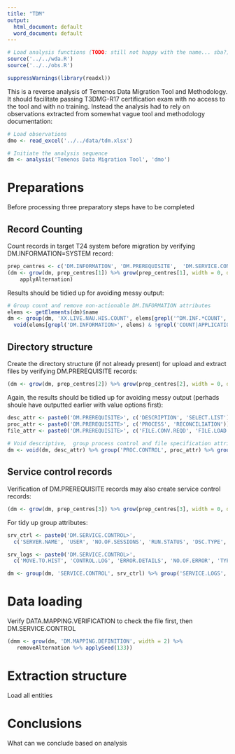 ```yaml
---
title: "TDM"
output:
  html_document: default
  word_document: default
---
```

```r
# Load analysis functions (TODO: still not happy with the name... sba?)
source('../../wda.R')
source('../../obs.R')

suppressWarnings(library(readxl))
```
This is a reverse analysis of Temenos Data Migration Tool and Methodology. It should facilitate passing T3DMG-R17 certification exam with no access to the tool and with no training. Instead the analysis had to rely on observations extracted from somewhat vague tool and methodology documentation:

```r
# Load observations
dmo <- read_excel('../../data/tdm.xlsx')

# Initiate the analysis sequence
dm <- analysis('Temenos Data Migration Tool', 'dmo')
```

# Preparations
Before processing three preparatory steps have to be completed

## Record Counting
Count records in target T24 system before migration by verifying DM.INFORMATION=SYSTEM record:

```r
prep_centres <- c('DM.INFORMATION', 'DM.PREREQUISITE',  'DM.SERVICE.CONTROL')
(dm <- grow(dm, prep_centres[1]) %>% grow(prep_centres[1], width = 0, depth = 2) %>%
    applyAlternation)
```

Results should be tidied up for avoiding messy output:

```r
# Group count and remove non-actionable DM.INFORMATION attributes
elems <- getElements(dm)$name
dm <- group(dm, 'XX.LIVE.NAU.HIS.COUNT', elems[grepl('^DM.INF.*COUNT', elems)]) %>%
  void(elems[grepl('DM.INFORMATION>', elems) & !grepl('COUNT|APPLICATION', elems)])
```

## Directory structure
Create the directory structure (if not already present) for upload and extract files by verifying DM.PREREQUISITE records: 

```r
(dm <- grow(dm, prep_centres[2]) %>% grow(prep_centres[2], width = 0, depth = 2))
```

Again, the results should be tidied up for avoiding messy output (perhads shoule have outputted earlier with value options first):

```r
desc_attr <- paste0('DM.PREREQUISITE>', c('DESCRIPTION', 'SELECT.LIST'))
proc_attr <- paste0('DM.PREREQUISITE>', c('PROCESS', 'RECONCILIATION'))
file_attr <- paste0('DM.PREREQUISITE>', c('FILE.CONV.REQD', 'FILE.LOAD.TYPE', 'CONVERSION.TYPE'))
  
# Void descriptive,  group process control and file specification attributes
dm <- void(dm, desc_attr) %>% group('PROC.CONTROL', proc_attr) %>% group('FILE.SPEC', file_attr)
```

## Service control records
Verification of DM.PREREQUISITE records may also create service control records:

```r
(dm <- grow(dm, prep_centres[3]) %>% grow(prep_centres[3], width = 0, depth = 2))
```

For tidy up group attributes:

```r
srv_ctrl <- paste0('DM.SERVICE.CONTROL>',
  c('SERVER.NAME', 'USER', 'NO.OF.SESSIONS', 'RUN.STATUS', 'DSC.TYPE', 'PRE.PROCESS'))

srv_logs <- paste0('DM.SERVICE.CONTROL>', 
  c('MOVE.TO.HIST', 'CONTROL.LOG', 'ERROR.DETAILS', 'NO.OF.ERROR', 'TYPE.OF.ERROR', 'DATE', 'STARTED', 'STOPPED', 'ELAPSED'))

dm <- group(dm, 'SERVICE.CONTROL', srv_ctrl) %>% group('SERVICE.LOGS', srv_logs)

```

# Data loading

Verify DATA.MAPPING.VERIFICATION to check the file first, then DM.SERVICE.CONTROL

```r
(dmm <- grow(dm, 'DM.MAPPING.DEFINITION', width = 2) %>%
   removeAlternation %>% applySeed(133))
```

# Extraction structure

Load all entities

# Conclusions

What can we conclude based on analysis

```r

```

